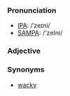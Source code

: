 ===Pronunciation===
*[[w:IPA|IPA]]: /ˈzeɪni/
*[[w:SAMPA|SAMPA]]: /'zeIni/
===Adjective===
===Synonyms===
*[[wacky]]